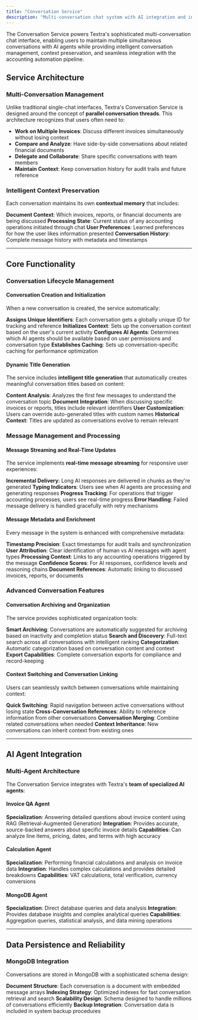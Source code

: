 ---
title: "Conversation Service"
description: "Multi-conversation chat system with AI integration and intelligent conversation management"
---

The Conversation Service powers Textra's sophisticated multi-conversation chat interface, enabling users to maintain multiple simultaneous conversations with AI agents while providing intelligent conversation management, context preservation, and seamless integration with the accounting automation pipeline.

## Service Architecture

### Multi-Conversation Management

Unlike traditional single-chat interfaces, Textra's Conversation Service is designed around the concept of **parallel conversation threads**. This architecture recognizes that users often need to:

- **Work on Multiple Invoices**: Discuss different invoices simultaneously without losing context
- **Compare and Analyze**: Have side-by-side conversations about related financial documents  
- **Delegate and Collaborate**: Share specific conversations with team members
- **Maintain Context**: Keep conversation history for audit trails and future reference

### Intelligent Context Preservation

Each conversation maintains its own **contextual memory** that includes:

**Document Context**: Which invoices, reports, or financial documents are being discussed
**Processing State**: Current status of any accounting operations initiated through chat
**User Preferences**: Learned preferences for how the user likes information presented
**Conversation History**: Complete message history with metadata and timestamps

---

## Core Functionality

### Conversation Lifecycle Management

#### Conversation Creation and Initialization

When a new conversation is created, the service automatically:

**Assigns Unique Identifiers**: Each conversation gets a globally unique ID for tracking and reference
**Initializes Context**: Sets up the conversation context based on the user's current activity
**Configures AI Agents**: Determines which AI agents should be available based on user permissions and conversation type
**Establishes Caching**: Sets up conversation-specific caching for performance optimization

#### Dynamic Title Generation

The service includes **intelligent title generation** that automatically creates meaningful conversation titles based on content:

**Content Analysis**: Analyzes the first few messages to understand the conversation topic
**Document Integration**: When discussing specific invoices or reports, titles include relevant identifiers
**User Customization**: Users can override auto-generated titles with custom names
**Historical Context**: Titles are updated as conversations evolve to remain relevant

### Message Management and Processing

#### Message Streaming and Real-Time Updates

The service implements **real-time message streaming** for responsive user experiences:

**Incremental Delivery**: Long AI responses are delivered in chunks as they're generated
**Typing Indicators**: Users see when AI agents are processing and generating responses
**Progress Tracking**: For operations that trigger accounting processes, users see real-time progress
**Error Handling**: Failed message delivery is handled gracefully with retry mechanisms

#### Message Metadata and Enrichment

Every message in the system is enhanced with comprehensive metadata:

**Timestamp Precision**: Exact timestamps for audit trails and synchronization
**User Attribution**: Clear identification of human vs AI messages with agent types
**Processing Context**: Links to any accounting operations triggered by the message
**Confidence Scores**: For AI responses, confidence levels and reasoning chains
**Document References**: Automatic linking to discussed invoices, reports, or documents

### Advanced Conversation Features

#### Conversation Archiving and Organization

The service provides sophisticated organization tools:

**Smart Archiving**: Conversations are automatically suggested for archiving based on inactivity and completion status
**Search and Discovery**: Full-text search across all conversations with intelligent ranking
**Categorization**: Automatic categorization based on conversation content and context
**Export Capabilities**: Complete conversation exports for compliance and record-keeping

#### Context Switching and Conversation Linking

Users can seamlessly switch between conversations while maintaining context:

**Quick Switching**: Rapid navigation between active conversations without losing state
**Cross-Conversation References**: Ability to reference information from other conversations
**Conversation Merging**: Combine related conversations when needed
**Context Inheritance**: New conversations can inherit context from existing ones

---

## AI Agent Integration

### Multi-Agent Architecture

The Conversation Service integrates with Textra's **team of specialized AI agents**:

#### Invoice QA Agent  
**Specialization**: Answering detailed questions about invoice content using RAG (Retrieval-Augmented Generation)
**Integration**: Provides accurate, source-backed answers about specific invoice details
**Capabilities**: Can analyze line items, pricing, dates, and terms with high accuracy

#### Calculation Agent
**Specialization**: Performing financial calculations and analysis on invoice data
**Integration**: Handles complex calculations and provides detailed breakdowns
**Capabilities**: VAT calculations, total verification, currency conversions

#### MongoDB Agent
**Specialization**: Direct database queries and data analysis
**Integration**: Provides database insights and complex analytical queries
**Capabilities**: Aggregation queries, statistical analysis, and data mining operations


---

## Data Persistence and Reliability

### MongoDB Integration

Conversations are stored in MongoDB with a sophisticated schema design:

**Document Structure**: Each conversation is a document with embedded message arrays
**Indexing Strategy**: Optimized indexes for fast conversation retrieval and search
**Scalability Design**: Schema designed to handle millions of conversations efficiently
**Backup Integration**: Conversation data is included in system backup procedures

